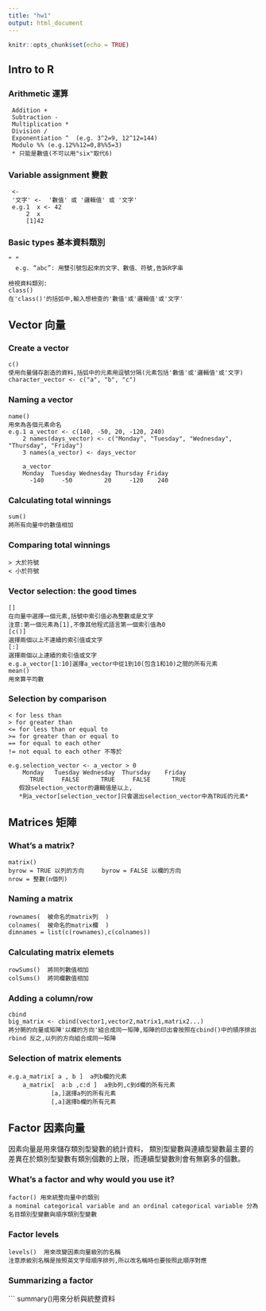 ```yaml
---
title: "hw1"
output: html_document
---
```


```r
knitr::opts_chunk$set(echo = TRUE)
```

## Intro to R


### Arithmetic 運算
```
 Addition + 
 Subtraction -
 Multiplication *  
 Division / 
 Exponentiation ^  (e.g. 3^2=9, 12^12=144)
 Modulo %% (e.g.12%%12=0,8%%5=3)
 * 只能是數值(不可以用"six"取代6)
```
 
### Variable assignment 變數
```
 <-
 '文字' <-  '數值' 或 '邏輯值' 或 '文字'
 e.g.1  x <- 42
     2  x
     [1]42
```

### Basic types 基本資料類別
```
“ ”
  e.g. “abc”: 用雙引號包起來的文字、數值、符號,告訴R字串
```
```
檢視資料類別:
class()
在'class()'的括弧中,輸入想檢查的'數值'或'邏輯值'或'文字'
```

## Vector 向量


### Create a vector
```
c()
使用向量儲存創造的資料,括弧中的元素用逗號分隔(元素包括'數值'或'邏輯值'或'文字)
character_vector <- c("a", "b", "c")
```

### Naming a vector
```
name()
用來為各個元素命名
e.g.1 a_vector <- c(140, -50, 20, -120, 240)
    2 names(days_vector) <- c("Monday", "Tuesday", "Wednesday", "Thursday", "Friday")
    3 names(a_vector) <- days_vector

    a_vector
    Monday  Tuesday Wednesday Thursday Friday
      -140     -50         20     -120    240
 ```

### Calculating total winnings
```
sum()
將所有向量中的數值相加
```

### Comparing total winnings
```
> 大於符號 
< 小於符號
```

### Vector selection: the good times
```
[]
在向量中選擇一個元素,括號中索引值必為整數或是文字
注意:第一個元素為[1],不像其他程式語言第一個索引值為0
[c()]
選擇兩個以上不連續的索引值或文字
[:]
選擇兩個以上連續的索引值或文字
e.g.a_vector[1:10]選擇a_vector中從1到10(包含1和10)之間的所有元素
mean()
用來算平均數
```

### Selection by comparison
```
< for less than
> for greater than
<= for less than or equal to
>= for greater than or equal to
== for equal to each other
!= not equal to each other 不等於

e.g.selection_vector <- a_vector > 0
    Monday   Tuesday Wednesday  Thursday    Friday 
      TRUE     FALSE      TRUE     FALSE      TRUE
   假設selection_vector的邏輯值是以上,
   *則a_vector[selection_vector]只會選出selection_vector中為TRUE的元素*
```

## Matrices 矩陣


### What's a matrix?
```
matrix()
byrow = TRUE 以列的方向     byrow = FALSE 以欄的方向
nrow = 整數(n個列)
```

### Naming a matrix
```
rownames(  被命名的matrix列  )
colnames(  被命名的matrix欄  )
dimnames = list(c(rownames),c(colnames))
```

### Calculating matrix elemets
```
rowSums()  將同列數值相加
colSums()  將同欄數值相加
```

### Adding a column/row
```
cbind
big_matrix <- cbind(vector1,vector2,matrix1,matrix2...)  
將分開的向量或矩陣'以欄的方向'組合成同一矩陣,矩陣的印出會按照在cbind()中的順序排出
rbind 反之,以列的方向組合成同一矩陣
```

### Selection of matrix elements
```
e.g.a_matrix[ a , b ]  a列b欄的元素
    a_matrix[  a:b ,c:d ]  a到b列,c到d欄的所有元素
            [a,]選擇a列的所有元素 
            [,a]選擇b欄的所有元素
```

## Factor 因素向量
因素向量是用來儲存類別型變數的統計資料，
類別型變數與連續型變數最主要的差異在於類別型變數有類別個數的上限，而連續型變數則會有無窮多的個數。

### What's a factor and why would you use it?
```
factor() 用來統整向量中的類別
a nominal categorical variable and an ordinal categorical variable 分為名目類別型變數與順序類別型變數
```

### Factor levels
```
levels()  用來改變因素向量級別的名稱
注意原級別名稱是按照英文字母順序排列,所以改名稱時也要按照此順序對應
```

### Summarizing a factor
```
summary()用來分析與統整資料
